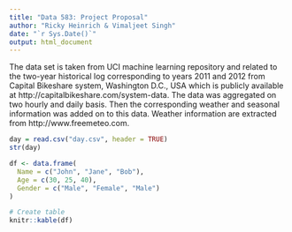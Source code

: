 ```yaml
---
title: "Data 583: Project Proposal"
author: "Ricky Heinrich & Vimaljeet Singh"
date: "`r Sys.Date()`"
output: html_document
---
```


The data set is taken from UCI machine learning repository and related to the two-year historical log corresponding to years 2011 and 2012 from Capital Bikeshare system, Washington D.C., USA which is publicly available at http://capitalbikeshare.com/system-data. The data was aggregated on two hourly and daily basis. Then the corresponding weather and seasonal information was added on to this data. Weather information are extracted from http://www.freemeteo.com. 

```r
day = read.csv("day.csv", header = TRUE)
str(day)
```



















```r
df <- data.frame(
  Name = c("John", "Jane", "Bob"),
  Age = c(30, 25, 40),
  Gender = c("Male", "Female", "Male")
)

# Create table
knitr::kable(df)
```

